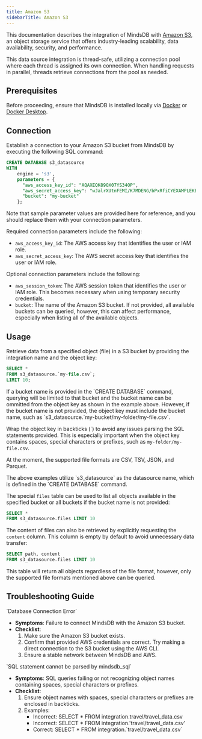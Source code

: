 ```yaml
---
title: Amazon S3
sidebarTitle: Amazon S3
---
```


This documentation describes the integration of MindsDB with [Amazon S3](https://docs.aws.amazon.com/AmazonS3/latest/userguide/Welcome.html), an object storage service that offers industry-leading scalability, data availability, security, and performance.

<Tip>
This data source integration is thread-safe, utilizing a connection pool where each thread is assigned its own connection. When handling requests in parallel, threads retrieve connections from the pool as needed.
</Tip>

## Prerequisites

Before proceeding, ensure that MindsDB is installed locally via [Docker](/setup/self-hosted/docker) or [Docker Desktop](/setup/self-hosted/docker-desktop).

## Connection

Establish a connection to your Amazon S3 bucket from MindsDB by executing the following SQL command:

```sql
CREATE DATABASE s3_datasource
WITH
    engine = 's3',
    parameters = {
      "aws_access_key_id": "AQAXEQK89OX07YS34OP",
      "aws_secret_access_key": "wJalrXUtnFEMI/K7MDENG/bPxRfiCYEXAMPLEKEY",
      "bucket": "my-bucket"
    };
```

<Note>
Note that sample parameter values are provided here for reference, and you should replace them with your connection parameters.
</Note>

Required connection parameters include the following:

* `aws_access_key_id`: The AWS access key that identifies the user or IAM role.
* `aws_secret_access_key`: The AWS secret access key that identifies the user or IAM role.

Optional connection parameters include the following:

* `aws_session_token`: The AWS session token that identifies the user or IAM role. This becomes necessary when using temporary security credentials.
* `bucket`: The name of the Amazon S3 bucket. If not provided, all available buckets can be queried, however, this can affect performance, especially when listing all of the available objects.

## Usage

Retrieve data from a specified object (file) in a S3 bucket by providing the integration name and the object key:

```sql
SELECT *
FROM s3_datasource.`my-file.csv`;
LIMIT 10;
```

<Tip>
If a bucket name is provided in the `CREATE DATABASE` command, querying will be limited to that bucket and the bucket name can be ommitted from the object key as shown in the example above. However, if the bucket name is not provided, the object key must include the bucket name, such as `s3_datasource.`my-bucket/my-folder/my-file.csv`.

Wrap the object key in backticks (\`) to avoid any issues parsing the SQL statements provided. This is especially important when the object key contains spaces, special characters or prefixes, such as `my-folder/my-file.csv`.

At the moment, the supported file formats are CSV, TSV, JSON, and Parquet. 
</Tip>

<Note>
The above examples utilize `s3_datasource` as the datasource name, which is defined in the `CREATE DATABASE` command.
</Note>

The special `files` table can be used to list all objects available in the specified bucket or all buckets if the bucket name is not provided:

```sql
SELECT *
FROM s3_datasource.files LIMIT 10
```

The content of files can also be retrieved by explicitly requesting the `content` column. This column is empty by default to avoid unnecessary data transfer:

```sql
SELECT path, content
FROM s3_datasource.files LIMIT 10
```

<Tip>
This table will return all objects regardless of the file format, however, only the supported file formats mentioned above can be queried.
</Tip>

## Troubleshooting Guide

<Warning>
`Database Connection Error`

* **Symptoms**: Failure to connect MindsDB with the Amazon S3 bucket.
* **Checklist**:
    1. Make sure the Amazon S3 bucket exists.
    2. Confirm that provided AWS credentials are correct. Try making a direct connection to the S3 bucket using the AWS CLI.
    3. Ensure a stable network between MindsDB and AWS.
</Warning>

<Warning>
`SQL statement cannot be parsed by mindsdb_sql`

* **Symptoms**: SQL queries failing or not recognizing object names containing spaces, special characters or prefixes.
* **Checklist**:
    1. Ensure object names with spaces, special characters or prefixes are enclosed in backticks.
    2. Examples:
        * Incorrect: SELECT * FROM integration.travel/travel_data.csv
        * Incorrect: SELECT * FROM integration.'travel/travel_data.csv'
        * Correct: SELECT * FROM integration.\`travel/travel_data.csv\`
</Warning>